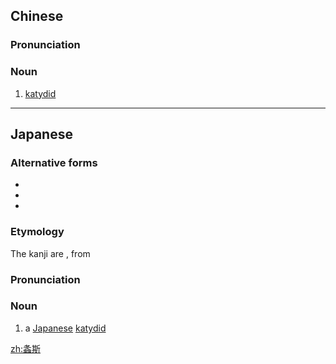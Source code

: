 ==Chinese==
{{zh-forms}}
{{wikipedia|lang=zh}}

===Pronunciation===
{{zh-pron
|m=zhōngsī
|c=zung1 si1
|mc=y
|oc=1,1;1+2,1
|cat=n
}}

===Noun===
{{zh-noun}}

# [[katydid]]

{{zh-cat|Crickets and grasshoppers}}

----

==Japanese==
{{wikipedia|lang=ja|キリギリス}}
{{ja-kanjitab|yomi=irr|sort=きりぎりす}}

===Alternative forms===
* {{ja-l|螽蟖}}
* {{ja-l|蟋蟀}}
* {{ja-l|蛬}}

===Etymology===
The kanji are {{juku|sort=きりぎりす}}, from {{der|ja|zh|sort=きりぎりす|螽斯}}
{{rfe|ja}}

===Pronunciation===
{{ja-pron|きりぎりす|y=i|acc=3}}

===Noun===
{{ja-noun|きりぎりす|キリギリス}}

# a [[Japanese]] [[katydid]] {{qual|Gampsocleis buergeri}}

{{C|ja|Crickets and grasshoppers|sort=きりぎりす}}

[[zh:螽斯]]